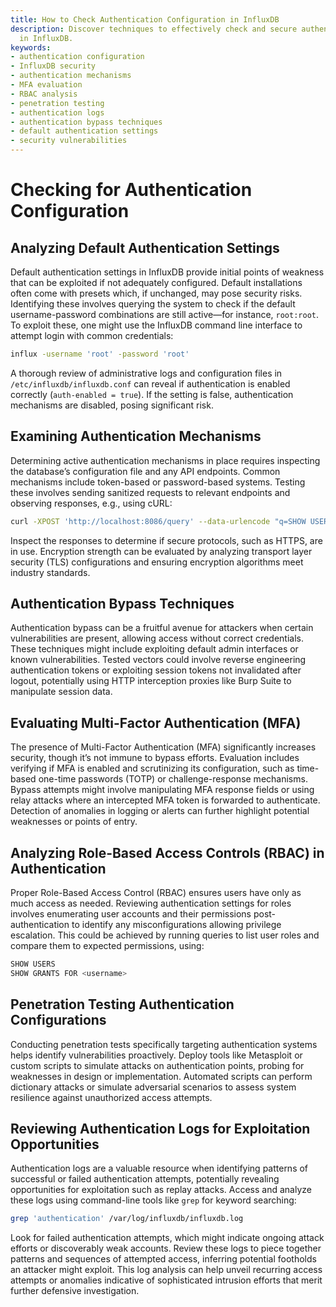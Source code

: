 ```yaml
---
title: How to Check Authentication Configuration in InfluxDB
description: Discover techniques to effectively check and secure authentication configurations
  in InfluxDB.
keywords:
- authentication configuration
- InfluxDB security
- authentication mechanisms
- MFA evaluation
- RBAC analysis
- penetration testing
- authentication logs
- authentication bypass techniques
- default authentication settings
- security vulnerabilities
---
```


# Checking for Authentication Configuration

## Analyzing Default Authentication Settings

Default authentication settings in InfluxDB provide initial points of weakness that can be exploited if not adequately configured. Default installations often come with presets which, if unchanged, may pose security risks. Identifying these involves querying the system to check if the default username-password combinations are still active—for instance, `root:root`. To exploit these, one might use the InfluxDB command line interface to attempt login with common credentials:

```bash
influx -username 'root' -password 'root'
```

A thorough review of administrative logs and configuration files in `/etc/influxdb/influxdb.conf` can reveal if authentication is enabled correctly (`auth-enabled = true`). If the setting is false, authentication mechanisms are disabled, posing significant risk.

## Examining Authentication Mechanisms

Determining active authentication mechanisms in place requires inspecting the database’s configuration file and any API endpoints. Common mechanisms include token-based or password-based systems. Testing these involves sending sanitized requests to relevant endpoints and observing responses, e.g., using cURL:

```bash
curl -XPOST 'http://localhost:8086/query' --data-urlencode "q=SHOW USERS"
```

Inspect the responses to determine if secure protocols, such as HTTPS, are in use. Encryption strength can be evaluated by analyzing transport layer security (TLS) configurations and ensuring encryption algorithms meet industry standards.

## Authentication Bypass Techniques

Authentication bypass can be a fruitful avenue for attackers when certain vulnerabilities are present, allowing access without correct credentials. These techniques might include exploiting default admin interfaces or known vulnerabilities. Tested vectors could involve reverse engineering authentication tokens or exploiting session tokens not invalidated after logout, potentially using HTTP interception proxies like Burp Suite to manipulate session data.

## Evaluating Multi-Factor Authentication (MFA)

The presence of Multi-Factor Authentication (MFA) significantly increases security, though it’s not immune to bypass efforts. Evaluation includes verifying if MFA is enabled and scrutinizing its configuration, such as time-based one-time passwords (TOTP) or challenge-response mechanisms. Bypass attempts might involve manipulating MFA response fields or using relay attacks where an intercepted MFA token is forwarded to authenticate. Detection of anomalies in logging or alerts can further highlight potential weaknesses or points of entry.

## Analyzing Role-Based Access Controls (RBAC) in Authentication

Proper Role-Based Access Control (RBAC) ensures users have only as much access as needed. Reviewing authentication settings for roles involves enumerating user accounts and their permissions post-authentication to identify any misconfigurations allowing privilege escalation. This could be achieved by running queries to list user roles and compare them to expected permissions, using:

```bash
SHOW USERS
SHOW GRANTS FOR <username>
```

## Penetration Testing Authentication Configurations

Conducting penetration tests specifically targeting authentication systems helps identify vulnerabilities proactively. Deploy tools like Metasploit or custom scripts to simulate attacks on authentication points, probing for weaknesses in design or implementation. Automated scripts can perform dictionary attacks or simulate adversarial scenarios to assess system resilience against unauthorized access attempts.

## Reviewing Authentication Logs for Exploitation Opportunities

Authentication logs are a valuable resource when identifying patterns of successful or failed authentication attempts, potentially revealing opportunities for exploitation such as replay attacks. Access and analyze these logs using command-line tools like `grep` for keyword searching:

```bash
grep 'authentication' /var/log/influxdb/influxdb.log
```

Look for failed authentication attempts, which might indicate ongoing attack efforts or discoverably weak accounts. Review these logs to piece together patterns and sequences of attempted access, inferring potential footholds an attacker might exploit. This log analysis can help unveil recurring access attempts or anomalies indicative of sophisticated intrusion efforts that merit further defensive investigation.